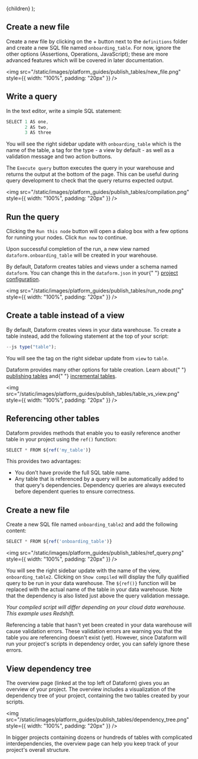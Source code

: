 
  <Documentation title="Publishing tables">{children}</Documentation>
);

## Create a new file

Create a new file by clicking on the + button next to the `definitions` folder and create a new SQL file named `onboarding_table`.
For now, ignore the other options (Assertions, Operations, JavaScript); these are more advanced features which will be covered in later documentation.

<img
  src="/static/images/platform_guides/publish_tables/new_file.png"
  style={{ width: "100%", padding: "20px" }}
/>

## Write a query

In the text editor, write a simple SQL statement:

```js
SELECT 1 AS one,
       2 AS two,
       3 AS three
```

You will see the right sidebar update with `onboarding_table` which is the name of the table, a tag for the type - a view by default - as well as a validation message and two action buttons.

The `Execute query` button executes the query in your warehouse and returns the output at the bottom of the page. This can be useful during query development to check that the query returns expected output.

<img
  src="/static/images/platform_guides/publish_tables/compilation.png"
  style={{ width: "100%", padding: "20px" }}
/>

## Run the query

Clicking the `Run this node` button will open a dialog box with a few options for running your nodes. Click `Run now` to continue.

Upon successful completion of the run, a new view named `dataform.onboarding_table` will be created in your warehouse.

<div className="pt-callout pt-icon-info-sign pt-intent-primary" markdown="1">
  By default, Dataform creates tables and views under a schema named <code>dataform</code>. You can
  change this in the <code>dataform.json</code> in your{" "}
  <a href="../guides/configuration">project configuration</a>.
</div>

<img
  src="/static/images/platform_guides/publish_tables/run_node.png"
  style={{ width: "100%", padding: "20px" }}
/>

## Create a table instead of a view

By default, Dataform creates views in your data warehouse. To create a table instead, add the following statement at the top of your script:

```js
--js type("table");
```

You will see the tag on the right sidebar update from `view` to `table`.

<div className="pt-callout pt-icon-info-sign pt-intent-none" markdown="1">
  Dataform provides many other options for table creation. Learn about{" "}
  <a href="../guides/tables">publishing tables</a> and{" "}
  <a href="../guides/incremental-tables">incremental tables</a>.
</div>

<img
  src="/static/images/platform_guides/publish_tables/table_vs_view.png"
  style={{ width: "100%", padding: "20px" }}
/>

## Referencing other tables

Dataform provides methods that enable you to easily reference another table in your project using the `ref()` function:

```js
SELECT * FROM ${ref('my_table')}
```

This provides two advantages:

- You don’t have provide the full SQL table name.
- Any table that is referenced by a query will be automatically added to that query's dependencies. Dependency queries are always executed before dependent queries to ensure correctness.

## Create a new file

Create a new SQL file named `onboarding_table2` and add the following content:

```js
SELECT * FROM ${ref('onboarding_table')}
```

<img
  src="/static/images/platform_guides/publish_tables/ref_query.png"
  style={{ width: "100%", padding: "20px" }}
/>

You will see the right sidebar update with the name of the view, `onboarding_table2`. Clicking on `Show compiled` will display the fully qualified query to be run in your data warehouse.
The `${ref()}` function will be replaced with the actual name of the table in your data warehouse. Note that the dependency is also listed just above the query validation message.

_*Your compiled script will differ depending on your cloud data warehouse. This example uses Redshift.*_

<div className="pt-callout pt-icon-info-sign pt-intent-warning" markdown="1">
  Referencing a table that hasn't yet been created in your data warehouse will cause validation
  errors. These validation errors are warning you that the table you are referencing doesn't exist
  (yet). However, since Dataform will run your project's scripts in dependency order, you can safely
  ignore these errors.
</div>

## View dependency tree

The overview page (linked at the top left of Dataform) gives you an overview of your project. The overview includes a visualization of the dependency tree of your project, containing the two tables created by your scripts.

<img
  src="/static/images/platform_guides/publish_tables/dependency_tree.png"
  style={{ width: "100%", padding: "20px" }}
/>

In bigger projects containing dozens or hundreds of tables with complicated interdependencies, the overview page can help you keep track of your project's overall structure.
